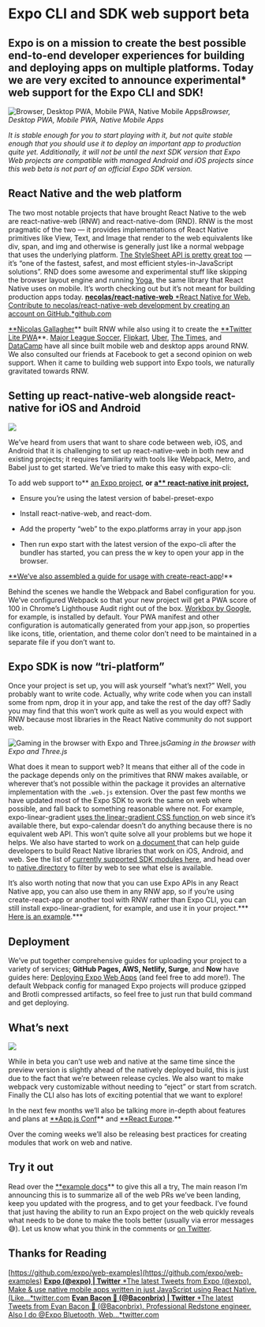 
# Expo CLI and SDK web support beta

## Expo is on a mission to create the best possible end-to-end developer experiences for building and deploying apps on multiple platforms. Today we are very excited to announce experimental* web support for the Expo CLI and SDK!

![Browser, Desktop PWA, Mobile PWA, Native Mobile Apps](./images/17IZet0jkXYQ9xz1cQt-jkg.png)*Browser, Desktop PWA, Mobile PWA, Native Mobile Apps*

*It is stable enough for you to start playing with it, but not quite stable enough that you should use it to deploy an important app to production quite yet. Additionally, it will not be until the next SDK version that Expo Web projects are compatible with managed Android and iOS projects since this web beta is not part of an official Expo SDK version.*

## React Native and the web platform

The two most notable projects that have brought React Native to the web are react-native-web (RNW) and react-native-dom (RND). RNW is the most pragmatic of the two — it provides implementations of React Native primitives like View, Text, and Image that render to the web equivalents like div, span, and img and otherwise is generally just like a normal webpage that uses the underlying platform. [The StyleSheet API is pretty great too](https://github.com/necolas/react-native-web/blob/master/docs/guides/style.md) — it’s “one of the fastest, safest, and most efficient styles-in-JavaScript solutions”. RND does some awesome and experimental stuff like skipping the browser layout engine and running [Yoga](https://github.com/facebook/yoga), the same library that React Native uses on mobile. It’s worth checking out but it’s not meant for building production apps today.
[**necolas/react-native-web**
*React Native for Web. Contribute to necolas/react-native-web development by creating an account on GitHub.*github.com](https://github.com/necolas/react-native-web)

[**Nicolas Gallagher](https://twitter.com/necolas)** built RNW while also using it to create the [**Twitter Lite PWA](https://developers.google.com/web/showcase/2017/twitter)**. [Major League Soccer](https://matchcenter.mlssoccer.com/), [Flipkart](https://twitter.com/naqvitalha/status/969577892991549440), [Uber](https://www.youtube.com/watch?v=RV9rxrNIxnY), [The Times](https://github.com/newsuk/times-components), and [DataCamp](https://www.datacamp.com/community/tech/porting-practice-to-web-part1) have all since built mobile web and desktop apps around RNW. We also consulted our friends at Facebook to get a second opinion on web support. When it came to building web support into Expo tools, we naturally gravitated towards RNW.

## Setting up react-native-web alongside react-native for iOS and Android

![](./images/195QtYQNASYWYfNP2N741QQ.png)

We’ve heard from users that want to share code between web, iOS, and Android that it is challenging to set up react-native-web in both new and existing projects; it requires familiarity with tools like Webpack, Metro, and Babel just to get started. We’ve tried to make this easy with expo-cli:

To add web support to** [an Expo project](https://github.com/expo/web-examples/tree/master/expo-managed-workflow), **or [a** react-native init project](https://github.com/expo/web-examples/tree/master/react-native-init),**

* Ensure you’re using the latest version of babel-preset-expo

* Install react-native-web, and react-dom.

* Add the property “web” to the expo.platforms array in your app.json

* Then run expo start with the latest version of the expo-cli after the bundler has started, you can press the w key to open your app in the browser.

[**We’ve also assembled a guide for usage with create-react-app](https://github.com/expo/web-examples/blob/master/create-react-app-example)!**

Behind the scenes we handle the Webpack and Babel configuration for you. We’ve configured Webpack so that your new project will get a PWA score of 100 in Chrome’s Lighthouse Audit right out of the box. [Workbox by Google](https://developers.google.com/web/tools/workbox/), for example, is installed by default. Your PWA manifest and other configuration is automatically generated from your app.json, so properties like icons, title, orientation, and theme color don’t need to be maintained in a separate file if you don’t want to.

## Expo SDK is now “tri-platform”

Once your project is set up, you will ask yourself “what’s next?” Well, you probably want to write code. Actually, why write code when you can install some from npm, drop it in your app, and take the rest of the day off? Sadly you may find that this won’t work quite as well as you would expect with RNW because most libraries in the React Native community do not support web.

![Gaming in the browser with Expo and Three.js](./images/1tWsl4KubvXHAcQHcwTyOPg.png)*Gaming in the browser with Expo and Three.js*

What does it mean to support web? It means that either all of the code in the package depends only on the primitives that RNW makes available, or wherever that’s not possible within the package it provides an alternative implementation with the `.web.js` extension. Over the past few months we have updated most of the Expo SDK to work the same on web where possible, and fall back to something reasonable where not. For example, expo-linear-gradient [uses the linear-gradient CSS function ](https://github.com/expo/expo/blob/master/packages/expo-linear-gradient/src/NativeLinearGradient.web.tsx)on web since it’s available there, but expo-calendar doesn’t do anything because there is no equivalent web API. This won’t quite solve all your problems but we hope it helps. We also have started to work on [a document](https://github.com/expo/expo/blob/d64340f028d8d2a0ce69e85efa3c915bbadb7413/guides/Creating%20Web%20Platform%20Modules.md)[ ](https://github.com/expo/expo/blob/master/guides/Creating%20Web%20Platform%20Modules.md)that can help guide developers to build React Native libraries that work on iOS, Android, and web. See the list of [currently supported SDK modules here](https://github.com/expo/web-examples/blob/master/FEATURES.md), and head over to [native.directory](https://www.native.directory/) to filter by web to see what else is available.

It’s also worth noting that now that you can use Expo APIs in any React Native app, you can also use them in any RNW app, so if you’re using create-react-app or another tool with RNW rather than Expo CLI, you can still install expo-linear-gradient, for example, and use it in your project.*** [Here is an example](https://github.com/expo/web-examples/tree/master/react-native-init).***

## Deployment

We’ve put together comprehensive guides for uploading your project to a variety of services; **GitHub Pages, AWS, Netlify, Surge**, and **Now** have guides here: [Deploying Expo Web Apps](https://github.com/expo/web-examples/blob/master/DEPLOYMENT.md) (and feel free to add more!). The default Webpack config for managed Expo projects will produce gzipped and Brotli compressed artifacts, so feel free to just run that build command and get deploying.

## What’s next

![](./images/1sNUvfCXTLnpmwF7wsibNRA.jpeg)

While in beta you can’t use web and native at the same time since the preview version is slightly ahead of the natively deployed build, this is just due to the fact that we’re between release cycles. We also want to make webpack very customizable without needing to “eject” or start from scratch. Finally the CLI also has lots of exciting potential that we want to explore!

In the next few months we’ll also be talking more in-depth about features and plans at [**App.js Conf](https://appjs.co/)** and [**React Europe](https://www.react-europe.org/).**

Over the coming weeks we’ll also be releasing best practices for creating modules that work on web and native.

## Try it out

Read over the [**example docs](https://github.com/expo/web-examples)** to give this all a try[.](https://github.com/expo/expo/blob/master/guides/Enabling%20the%20Expo%20Web%20Target.md) The main reason I’m announcing this is to summarize all of the web PRs we’ve been landing, keep you updated with the progress, and to get your feedback. I’ve found that just having the ability to run an Expo project on the web quickly reveals what needs to be done to make the tools better (usually via error messages 😅). Let us know what you think in the comments or [on Twitter](https://twitter.com/expo).

## Thanks for Reading

[https://github.com/expo/web-examples](https://github.com/expo/web-examples)
[**Expo (@expo) | Twitter**
*The latest Tweets from Expo (@expo). Make & use native mobile apps written in just JavaScript using React Native. (Like…*twitter.com](https://twitter.com/expo)
[**Evan Bacon 🥓 (@Baconbrix) | Twitter**
*The latest Tweets from Evan Bacon 🥓 (@Baconbrix). Professional Redstone engineer. Also I do @Expo Bluetooth, Web…*twitter.com](https://twitter.com/baconbrix)